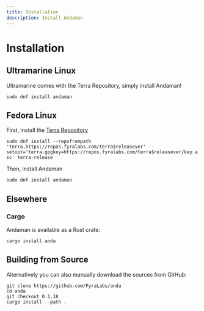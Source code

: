 ```yaml
---
title: Installation
description: Install Andaman
---
```


# Installation

## Ultramarine Linux

Ultramarine comes with the Terra Repository, simply install Andaman!

`sudo dnf install andaman`

## Fedora Linux

First, install the [Terra Repository](https://terra.fyralabs.com)

`sudo dnf install --repofrompath 'terra,https://repos.fyralabs.com/terra$releasever' --setopt='terra.gpgkey=https://repos.fyralabs.com/terra$releasever/key.asc' terra-release`

Then, install Andaman

`sudo dnf install andaman`

## Elsewhere

### Cargo

Andaman is available as a Rust crate:

`cargo install anda`

## Building from Source

Alternatively you can also manually download the sources from GitHub:

```
git clone https://github.com/FyraLabs/anda
cd anda
git checkout 0.1.18
cargo install --path .
```
